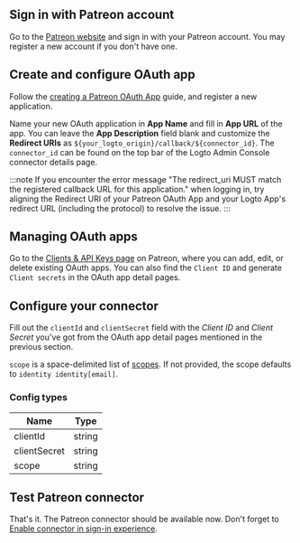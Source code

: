 ## Sign in with Patreon account

Go to the [Patreon website](https://www.patreon.com/) and sign in with your Patreon account. You may register a new account if you don't have one.

## Create and configure OAuth app

Follow the [creating a Patreon OAuth App](https://www.patreon.com/portal/registration/register-clients) guide, and register a new application.

Name your new OAuth application in **App Name** and fill in **App URL** of the app. You can leave the **App Description** field blank and customize the **Redirect URIs** as `${your_logto_origin}/callback/${connector_id}`. The `connector_id` can be found on the top bar of the Logto Admin Console connector details page.

:::note
If you encounter the error message "The redirect_uri MUST match the registered callback URL for this application." when logging in, try aligning the Redirect URI of your Patreon OAuth App and your Logto App's redirect URL (including the protocol) to resolve the issue.
:::

## Managing OAuth apps

Go to the [Clients & API Keys page](https://www.patreon.com/portal/registration/register-clients) on Patreon, where you can add, edit, or delete existing OAuth apps. You can also find the `Client ID` and generate `Client secrets` in the OAuth app detail pages.

## Configure your connector

Fill out the `clientId` and `clientSecret` field with the _Client ID_ and _Client Secret_ you've got from the OAuth app detail pages mentioned in the previous section.

`scope` is a space-delimited list of [scopes](https://docs.patreon.com/#scopes). If not provided, the scope defaults to `identity identity[email]`.

### Config types

| Name         | Type   |
| ------------ | ------ |
| clientId     | string |
| clientSecret | string |
| scope        | string |

## Test Patreon connector

That's it. The Patreon connector should be available now. Don't forget to [Enable connector in sign-in experience](https://docs.logto.io/docs/recipes/configure-connectors/social-connector/enable-social-sign-in/).
